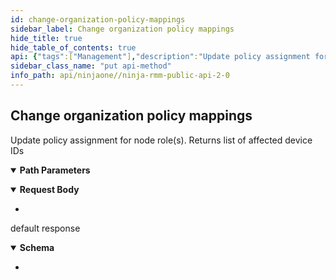 ```yaml
---
id: change-organization-policy-mappings
sidebar_label: Change organization policy mappings
hide_title: true
hide_table_of_contents: true
api: {"tags":["Management"],"description":"Update policy assignment for node role(s). Returns list of affected device IDs","operationId":"updateNodeRolePolicyAssignmentForOrganization","parameters":[{"name":"id","in":"path","required":true,"schema":{"type":"integer","format":"int32"}}],"requestBody":{"content":{"application/json":{"schema":{"type":"array","items":{"type":"object","properties":{"nodeRoleId":{"type":"integer","description":"Node Role Identifier","format":"int32"},"policyId":{"type":"integer","description":"Policy Identifier","format":"int32"}},"description":"Node role policy assignments"}}}}},"responses":{"default":{"description":"default response","content":{"*/*":{"schema":{"type":"array","items":{"type":"integer","format":"int32"}}}}}},"method":"put","path":"/api/v2/organization/{id}/policies","servers":[{"url":"https://eu.ninjarmm.com","description":"EU instance"},{"url":"https://app.ninjarmm.com","description":"US instance"},{"url":"https://oc.ninjarmm.com","description":"Oceania instance"}],"security":[{"oauth2":["monitoring","Management","control"]},{"sessionKey":["monitoring","Management","control"]},{"bearer":["monitoring","Management","control"]}],"securitySchemes":{"oauth2":{"type":"oauth2","flows":{"authorizationCode":{"authorizationUrl":"/ws/oauth/authorize","tokenUrl":"/ws/oauth/token","scopes":{"monitoring":"Monitoring APIs","Management":"Management APIs"}},"clientCredentials":{"tokenUrl":"/ws/oauth/token","scopes":{"monitoring":"Monitoring APIs","Management":"Management APIs"}}}},"sessionKey":{"type":"apiKey","name":"sessionKey","in":"cookie"},"bearer":{"type":"http","scheme":"bearer"}},"jsonRequestBodyExample":[{"nodeRoleId":0,"policyId":0}],"info":{"title":"Ninja RMM Public API 2.0","description":"Ninja RMM Public API documentation. <br><br>\nSee also: <br> \n<a href=\"https://resources.ninjarmm.com/API/Ninja+RMM+Public+API+v2.0.5+Device+Filter+Syntax.pdf\">Device Filter syntax</a><br>\n<a href=\"https://resources.ninjarmm.com/API/Ninja+RMM+Public+API+v2.0.5+Webhooks.pdf\">Webhooks</a>","contact":{"email":"api@ninjarmm.com"},"version":"2.0.9-draft"},"postman":{"name":"Change organization policy mappings","description":{"content":"Update policy assignment for node role(s). Returns list of affected device IDs","type":"text/plain"},"url":{"path":["api","v2","organization",":id","policies"],"host":["{{baseUrl}}"],"query":[],"variable":[{"disabled":false,"description":{"content":"(Required) ","type":"text/plain"},"type":"any","value":"","key":"id"}]},"header":[{"key":"Content-Type","value":"application/json"},{"key":"Accept","value":"*/*"}],"method":"PUT","body":{"mode":"raw","raw":"\"\"","options":{"raw":{"language":"json"}}}}}
sidebar_class_name: "put api-method"
info_path: api/ninjaone//ninja-rmm-public-api-2-0
---
```



## Change organization policy mappings



Update policy assignment for node role(s). Returns list of affected device IDs

<details style={{"marginBottom":"1rem"}} data-collapsed={false} open={true}><summary style={{}}><strong>Path Parameters</strong></summary><div><ul><ParamsItem className={"paramsItem"} param={{"name":"id","in":"path","required":true,"schema":{"type":"integer","format":"int32"}}}></ParamsItem></ul></div></details><details style={{}} data-collapsed={false} open={true}><summary style={{"textAlign":"left"}}><strong>Request Body</strong></summary><div style={{"textAlign":"left","marginLeft":"1rem"}}></div><ul style={{"marginLeft":"1rem"}}><li><div><ul><SchemaItem collapsible={false} name={"nodeRoleId"} required={false} schemaDescription={"Node Role Identifier"} schemaName={"int32"} qualifierMessage={undefined}></SchemaItem><SchemaItem collapsible={false} name={"policyId"} required={false} schemaDescription={"Policy Identifier"} schemaName={"int32"} qualifierMessage={undefined}></SchemaItem></ul></div></li></ul></details><div><ApiTabs><TabItem label={"default"} value={"default"}><div>

default response

</div><div><details style={{}} data-collapsed={false} open={true}><summary style={{"textAlign":"left"}}><strong>Schema</strong></summary><div style={{"textAlign":"left","marginLeft":"1rem"}}></div><ul style={{"marginLeft":"1rem"}}><li><div></div></li></ul></details></div></TabItem></ApiTabs></div>
      